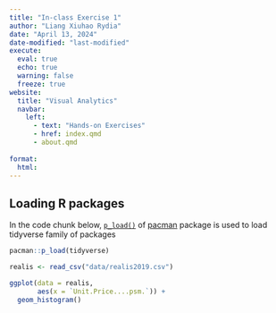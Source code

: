 ```yaml
---
title: "In-class Exercise 1"
author: "Liang Xiuhao Rydia"
date: "April 13, 2024"
date-modified: "last-modified"
execute:
  eval: true
  echo: true
  warning: false
  freeze: true
website: 
  title: "Visual Analytics"
  navbar:
    left:
      - text: "Hands-on Exercises"
      - href: index.qmd
      - about.qmd
      
format: 
  html:
---
```


## Loading R packages

In the code chunk below, [`p_load()`](https://www.rdocumentation.org/packages/pacman/versions/0.5.1/topics/p_load) of [pacman](https://trinker.github.io/pacman/vignettes/Introduction_to_pacman.html) package is used to load tidyverse family of packages

```r
pacman::p_load(tidyverse)
```

```r
realis <- read_csv("data/realis2019.csv")
```

```r
ggplot(data = realis,
       aes(x = `Unit.Price....psm.`)) +
  geom_histogram()
```
